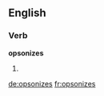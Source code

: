 ==English==

===Verb===
'''opsonizes'''

# {{third-person singular of|opsonize}}

[[de:opsonizes]]
[[fr:opsonizes]]